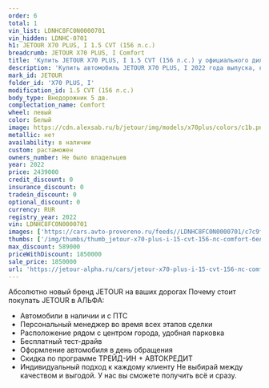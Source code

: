 ```yaml
---
order: 6
total: 1
vin_list: LDNHC8FC0N0000701
vin_hidden: LDNHC-0701
h1: JETOUR X70 PLUS, I 1.5 CVT (156 л.с.)
breadcrumb: JETOUR X70 PLUS, I Comfort
title: 'Купить JETOUR X70 PLUS, I 1.5 CVT (156 л.с.) у официального дилера в Самаре'
description: 'Купить автомобиль JETOUR X70 PLUS, I 2022 года выпуска, комплектация Comfort, цвет - Белый, двигатель - 1.5 CVT (156 л.с.) у официального дилера в г. Самара. Стоимость данного автомобиля JETOUR X70 PLUS, I – 1850000'
mark_id: JETOUR
folder_id: 'X70 PLUS, I'
modification_id: 1.5 CVT (156 л.с.)
body_type: Внедорожник 5 дв.
complectation_name: Comfort
wheel: левый
color: Белый
image: https://cdn.alexsab.ru/b/jetour/img/models/x70plus/colors/c1b.png
metallic: нет
availability: в наличии
custom: растаможен
owners_number: Не было владельцев
year: 2022
price: 2439000
credit_discount: 0
insurance_discount: 0
tradein_discount: 0
optional_discount: 0
currency: RUR
registry_year: 2022
vin: LDNHC8FC0N0000701
images: ['https://cars.avto-provereno.ru/feeds//LDNHC8FC0N0000701/c7c9fc1457a42f44a6099f5ad770ed08.jpg', 'https://cars.avto-provereno.ru/feeds//LDNHC8FC0N0000701/ed03fcdb00cf246a4eaef74695a19d6d.jpeg', 'https://cars.avto-provereno.ru/feeds//LDNHC8FC0N0000701/a5a042f31f173f74eb55252253d91716.jpeg', 'https://cars.avto-provereno.ru/feeds//LDNHC8FC0N0000701/9e5963800fbc466d6a5aa4b529cc2e4e.jpeg', 'https://cars.avto-provereno.ru/feeds//LDNHC8FC0N0000701/6c8ecc53f3eef822cc3fcf2c3f9e2b34.jpeg']
thumbs: ['/img/thumbs/thumb_jetour-x70-plus-i-15-cvt-156-лс-comfort-белый-2022_0ed08_0.webp', '/img/thumbs/thumb_jetour-x70-plus-i-15-cvt-156-лс-comfort-белый-2022_19d6d_1.webp', '/img/thumbs/thumb_jetour-x70-plus-i-15-cvt-156-лс-comfort-белый-2022_91716_2.webp', '/img/thumbs/thumb_jetour-x70-plus-i-15-cvt-156-лс-comfort-белый-2022_c2e4e_3.webp', '/img/thumbs/thumb_jetour-x70-plus-i-15-cvt-156-лс-comfort-белый-2022_e2b34_4.webp']
max_discount: 589000
priceWithDiscount: 1850000
sale_price: 1850000
url: 'https://jetour-alpha.ru/cars/jetour-x70-plus-i-15-cvt-156-лс-comfort-белый-2022/'
---
```

Абсолютно новый бренд JETOUR на ваших дорогах
Почему стоит покупать JETOUR в АЛЬФА:
- Автомобили в наличии и с ПТС
- Персональный менеджер во время всех этапов сделки
- Расположение рядом с центром города, удобная парковка
- Бесплатный тест-драйв
- Оформление автомобиля в день обращения
- Скидка по программе ТРЕЙД-ИН + АВТОКРЕДИТ
- Индивидуальный подход  к каждому клиенту
Не выбирай между качеством и выгодой. У нас вы сможете получить всё и сразу.